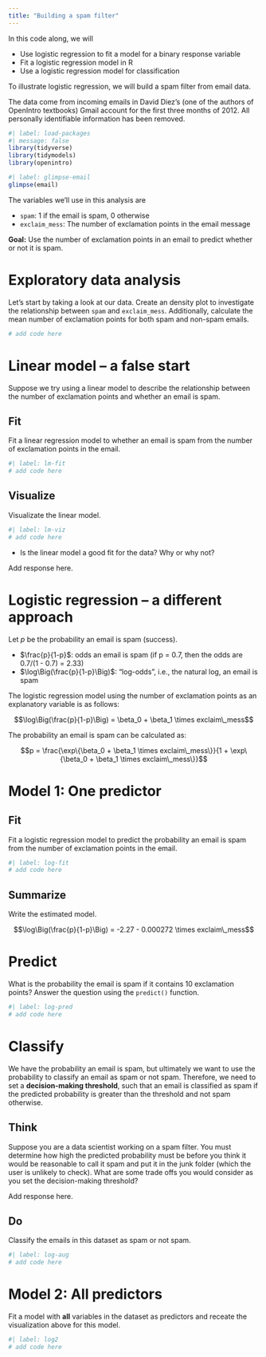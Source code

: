 ```yaml
---
title: "Building a spam filter"
---
```


In this code along, we will

-   Use logistic regression to fit a model for a binary response variable
-   Fit a logistic regression model in R
-   Use a logistic regression model for classification

To illustrate logistic regression, we will build a spam filter from email data.

The data come from incoming emails in David Diez's (one of the authors of OpenIntro textbooks) Gmail account for the first three months of 2012.
All personally identifiable information has been removed.

```r
#| label: load-packages
#| message: false
library(tidyverse)
library(tidymodels)
library(openintro)
```

```r
#| label: glimpse-email
glimpse(email)
```

The variables we'll use in this analysis are

-   `spam`: 1 if the email is spam, 0 otherwise
-   `exclaim_mess`: The number of exclamation points in the email message

**Goal:** Use the number of exclamation points in an email to predict whether or not it is spam.

# Exploratory data analysis

Let's start by taking a look at our data.
Create an density plot to investigate the relationship between `spam` and `exclaim_mess`.
Additionally, calculate the mean number of exclamation points for both spam and non-spam emails.

```r
# add code here
```

# Linear model -- a false start

Suppose we try using a linear model to describe the relationship between the number of exclamation points and whether an email is spam.

## Fit

Fit a linear regression model to whether an email is spam from the number of exclamation points in the email.

```r
#| label: lm-fit
# add code here
```

## Visualize

Visualizate the linear model.

```r
#| label: lm-viz
# add code here
```

-   Is the linear model a good fit for the data? Why or why not?

Add response here.

# Logistic regression -- a different approach

Let $p$ be the probability an email is spam (success).

-   $\frac{p}{1-p}$: odds an email is spam (if p = 0.7, then the odds are 0.7/(1 - 0.7) = 2.33)
-   $\log\Big(\frac{p}{1-p}\Big)$: "log-odds", i.e., the natural log, an email is spam

The logistic regression model using the number of exclamation points as an explanatory variable is as follows:

$$\log\Big(\frac{p}{1-p}\Big) = \beta_0 + \beta_1 \times exclaim\_mess$$

The probability an email is spam can be calculated as:

$$p = \frac{\exp\{\beta_0 + \beta_1 \times exclaim\_mess\}}{1 + \exp\{\beta_0 + \beta_1 \times exclaim\_mess\}}$$

# Model 1: One predictor

## Fit

Fit a logistic regression model to predict the probability an email is spam from the number of exclamation points in the email.

```r
#| label: log-fit
# add code here
```

## Summarize

Write the estimated model.

$$\log\Big(\frac{p}{1-p}\Big) = -2.27 - 0.000272 \times exclaim\_mess$$

# Predict

What is the probability the email is spam if it contains 10 exclamation points?
Answer the question using the `predict()` function.

```r
#| label: log-pred
# add code here
```

# Classify

We have the probability an email is spam, but ultimately we want to use the probability to classify an email as spam or not spam.
Therefore, we need to set a **decision-making threshold**, such that an email is classified as spam if the predicted probability is greater than the threshold and not spam otherwise.

## Think

Suppose you are a data scientist working on a spam filter.
You must determine how high the predicted probability must be before you think it would be reasonable to call it spam and put it in the junk folder (which the user is unlikely to check).
What are some trade offs you would consider as you set the decision-making threshold?

Add response here.

## Do

Classify the emails in this dataset as spam or not spam.

```r
#| label: log-aug
# add code here
```

# Model 2: All predictors

Fit a model with **all** variables in the dataset as predictors and receate the visualization above for this model.

```r
#| label: log2
# add code here
```
